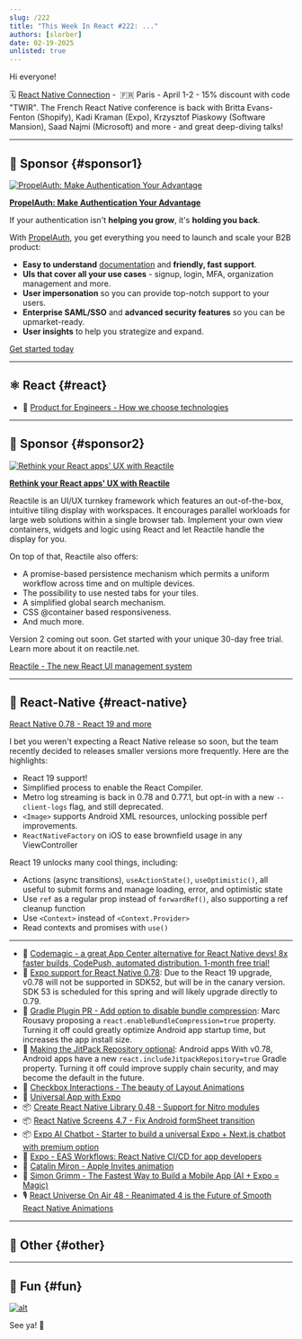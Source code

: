 ```yaml
---
slug: /222
title: "This Week In React #222: ..."
authors: [slorber]
date: 02-19-2025
unlisted: true
---
```


Hi everyone!

<Todo />

🗓️ [React Native Connection](https://reactnativeconnection.io/?utm_source=thisweekinreact) -  🇫🇷 Paris - April 1-2 - 15% discount with code "TWIR". The French React Native conference is back with Britta Evans-Fenton (Shopify), Kadi Kraman (Expo), Krzysztof Piaskowy (Software Mansion), Saad Najmi (Microsoft) and more - and great deep-diving talks!

<!-- truncate -->


<Support />

---

## 💸 Sponsor {#sponsor1}

[![PropelAuth: Make Authentication Your Advantage](/emails/issues/218/propelauth.jpg)](https://www.propelauth.com/?utm_source=newsletter&utm_campaign=twinrfeb192024)

**[PropelAuth: Make Authentication Your Advantage](https://www.propelauth.com/?utm_source=newsletter&utm_campaign=twinrfeb192024)**

If your authentication isn't **helping you grow**, it's **holding you back**.

With [PropelAuth](https://www.propelauth.com/?utm_source=newsletter&utm_campaign=twinrjan222024), you get everything you need to launch and scale your B2B product:

- **Easy to understand** [documentation](https://docs.propelauth.com/?utm_source=newsletter&utm_campaign=twinrjan222024) and **friendly, fast support**.
- **UIs that cover all your use cases** - signup, login, MFA, organization management and more.
- **User impersonation** so you can provide top-notch support to your users.
- **Enterprise SAML/SSO** and **advanced security features** so you can be upmarket-ready.
- **User insights** to help you strategize and expand.

[Get started today](https://www.propelauth.com/?utm_source=newsletter&utm_campaign=twinrjan222024)

---

## ⚛️ React {#react}

<Todo />

- 💸 [Product for Engineers - How we choose technologies](https://dub.link/twir-feb19)

<SubscribeFormEmbed placement="middle" />

---

## 💸 Sponsor {#sponsor2}

[![Rethink your React apps' UX with Reactile](/emails/issues/216/reactile.jpg)](https://www.reactile.net/?utm_source=ThisweekinReact)

**[Rethink your React apps' UX with Reactile](https://www.reactile.net/?utm_source=ThisweekinReact)**

Reactile is an UI/UX turnkey framework which features an out-of-the-box, intuitive tiling display with workspaces. It encourages parallel workloads for large web solutions within a single browser tab. Implement your own view containers, widgets and logic using React and let Reactile handle the display for you.

On top of that, Reactile also offers:

- A promise-based persistence mechanism which permits a uniform workflow across time and on multiple devices.
- The possibility to use nested tabs for your tiles.
- A simplified global search mechanism.
- CSS @container based responsiveness.
- And much more.

Version 2 coming out soon. Get started with your unique 30-day free trial. Learn more about it on reactile.net.

[Reactile - The new React UI management system](https://www.reactile.net/price?utm_source=ThisweekinReact)

---

## 📱 React-Native {#react-native}

[React Native 0.78 \- React 19 and more](https://reactnative.dev/blog/2025/02/19/react-native-0.78)

I bet you weren't expecting a React Native release so soon, but the team recently decided to releases smaller versions more frequently. Here are the highlights:

- React 19 support\!
- Simplified process to enable the React Compiler.
- Metro log streaming is back in 0.78 and 0.77.1, but opt-in with a new `--client-logs` flag, and still deprecated.
- `<Image>` supports Android XML resources, unlocking possible perf improvements.
- `ReactNativeFactory` on iOS to ease brownfield usage in any ViewController

React 19 unlocks many cool things, including:

- Actions (async transitions), `useActionState()`, `useOptimistic()`, all useful to submit forms and manage loading, error, and optimistic state
- Use `ref` as a regular prop instead of `forwardRef()`, also supporting a ref cleanup function
- Use `<Context>` instead of `<Context.Provider>`
- Read contexts and promises with `use()`

---

- 💸 [Codemagic - a great App Center alternative for React Native devs! 8x faster builds, CodePush, automated distribution. 1-month free trial!](https://codemagic.io/migration-from-app-center/?utm_source=newsletter&utm_medium=email&utm_campaign=app_center_this_week_react)
- 📣 [Expo support for React Native 0.78](https://expo.dev/changelog/react-native-78): Due to the React 19 upgrade, v0.78 will not be supported in SDK52, but will be in the canary version. SDK 53 is scheduled for this spring and will likely upgrade directly to 0.79.
- 👀 [Gradle Plugin PR \- Add option to disable bundle compression](https://github.com/facebook/react-native/pull/49449): Marc Rousavy proposing a `react.enableBundleCompression=true` property. Turning it off could greatly optimize Android app startup time, but increases the app install size.
- 💬 [Making the JitPack Repository optional](https://github.com/react-native-community/discussions-and-proposals/discussions/877): Android apps With v0.78, Android apps have a new `react.includeJitpackRepository=true` Gradle property. Turning it off could improve supply chain security, and may become the default in the future.
- 📜 [Checkbox Interactions \- The beauty of Layout Animations](https://reactiive.io/articles/checkbox-interactions)
- 📜 [Universal App with Expo](https://www.premieroctet.com/blog/en/universal-app-with-expo)
- 📦 [Create React Native Library 0.48 \- Support for Nitro modules](https://github.com/callstack/react-native-builder-bob/releases/tag/create-react-native-library%400.48.0)
- 📦 [React Native Screens 4.7 \- Fix Android formSheet transition](https://github.com/software-mansion/react-native-screens/releases/tag/4.7.0)
- 📦 [Expo AI Chatbot \- Starter to build a universal Expo \+ Next.js chatbot with premium option](https://www.expoaichatbot.com/)
- 🎥 [Expo \- EAS Workflows: React Native CI/CD for app developers](https://www.youtube.com/watch?v=OJ2u9tQCpr4)
- 🎥 [Catalin Miron \- Apple Invites animation](https://www.youtube.com/watch?v=P_gYeiFipsk)
- 🎥 [Simon Grimm \- The Fastest Way to Build a Mobile App (AI \+ Expo \= Magic)](https://www.youtube.com/watch?v=fJb6f2Sw4Ek)
- 🎙️ [React Universe On Air 48 \- Reanimated 4 is the Future of Smooth React Native Animations](https://www.youtube.com/watch?v=wAfJqFX62ag)

---

## 🔀 Other {#other}

<Todo />

---

## 🤭 Fun {#fun}

<Todo />

[![alt](/emails/issues/215/meme.jpg)](https://twitter.com/TODOTODOTODOTODOTODOTODOTODOTODOTODOTODO)

See ya! 👋
